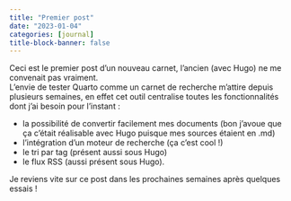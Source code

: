 ```yaml
---
title: "Premier post"
date: "2023-01-04"
categories: [journal]
title-block-banner: false
---
```


Ceci est le premier post d'un nouveau carnet, l'ancien (avec Hugo) ne me convenait pas vraiment.  
L'envie de tester Quarto comme un carnet de recherche m'attire depuis plusieurs semaines, en effet cet outil centralise toutes les fonctionnalités dont j'ai besoin pour l'instant : 

- la possibilité de convertir facilement mes documents (bon j'avoue que ça c'était réalisable avec Hugo puisque mes sources étaient en .md)
- l'intégration d'un moteur de recherche (ça c'est cool !)
- le tri par tag (présent aussi sous Hugo)
- le flux RSS (aussi présent sous Hugo).

Je reviens vite sur ce post dans les prochaines semaines après quelques essais !

